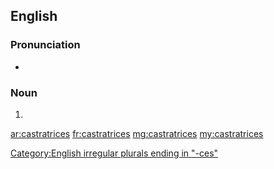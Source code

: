 ==English==

===Pronunciation===
* {{a|UK}} {{IPA|/kæsˈtɹeɪtɹɪsiːz/}}

===Noun===
{{head|en|plural}} {{p}}

# {{plural of|castratrix|lang=en}}

[[Category:English irregular plurals ending in "-ces"]]

[[ar:castratrices]]
[[fr:castratrices]]
[[mg:castratrices]]
[[my:castratrices]]